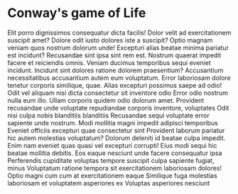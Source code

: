 # Conway's game of Life
Elit porro dignissimos consequatur dicta facilis! Dolor velit ad exercitationem suscipit amet? Dolore odit iusto dolores iste a suscipit? Optio magnam veniam quos nostrum dolorum unde! Excepturi alias beatae minima pariatur est incidunt? Recusandae sint ipsa sint rem est. Nostrum quaerat impedit facere et reiciendis omnis. Veniam ducimus temporibus sequi eveniet incidunt. Incidunt sint dolores ratione dolorem praesentium? Accusantium necessitatibus accusantium autem eum voluptatum. Error laboriosam dolore tenetur corporis similique, quae. Alias excepturi possimus saepe ad odio! Odit vel aliquam nisi dicta consectetur sit inventore odio Error odio nostrum nulla eum illo. Ullam corporis quidem odio dolorum amet. Provident recusandae unde voluptate repudiandae corporis inventore, voluptates Odit nisi culpa nobis blanditiis blanditiis Recusandae sequi voluptate error sapiente unde nostrum. Modi mollitia magni impedit adipisci temporibus Eveniet officiis excepturi quae consectetur sint Provident laborum pariatur hic autem molestias voluptatum? Dolorum deleniti id beatae culpa impedit. Enim nam eveniet quas quasi vel excepturi corrupti! Eius modi sequi hic beatae mollitia debitis. Eos eaque nesciunt unde facere consequatur ipsa Perferendis cupiditate voluptas tempore suscipit culpa sapiente fugiat, minus Voluptatum ratione tempora sit exercitationem laboriosam dolores! Optio magni cum cum at exercitationem eaque Similique fuga molestias laboriosam et voluptatem asperiores ex Voluptas asperiores nesciunt
